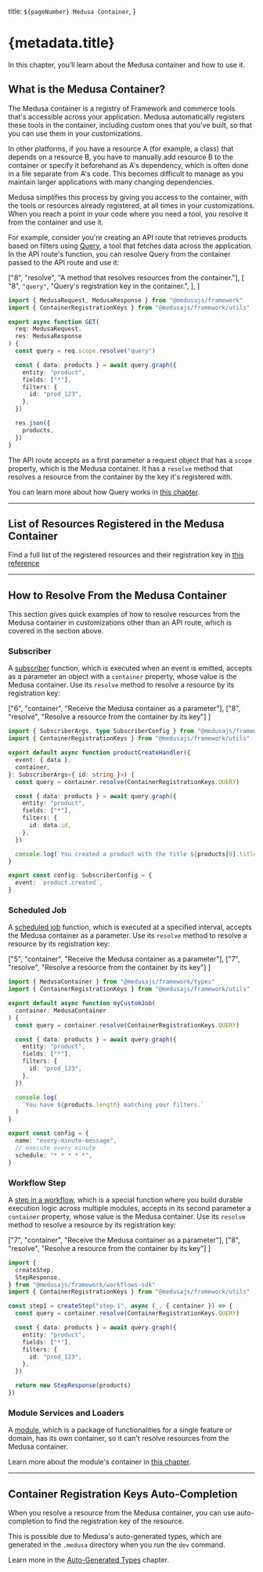   title: `${pageNumber} Medusa Container`,
}

# {metadata.title}

In this chapter, you’ll learn about the Medusa container and how to use it.

## What is the Medusa Container?

The Medusa container is a registry of Framework and commerce tools that's accessible across your application. Medusa automatically registers these tools in the container, including custom ones that you've built, so that you can use them in your customizations.

In other platforms, if you have a resource A (for example, a class) that depends on a resource B, you have to manually add resource B to the container or specify it beforehand as A's dependency, which is often done in a file separate from A's code. This becomes difficult to manage as you maintain larger applications with many changing dependencies.

Medusa simplifies this process by giving you access to the container, with the tools or resources already registered, at all times in your customizations. When you reach a point in your code where you need a tool, you resolve it from the container and use it.

For example, consider you're creating an API route that retrieves products based on filters using [Query](../../fundamentals/module-links/query/page.mdx), a tool that fetches data across the application. In the API route's function, you can resolve Query from the container passed to the API route and use it:

  ["8", "resolve", "A method that resolves resources from the container."],
  [
    "8",
    `"query"`,
    "Query's registration key in the container.",
  ],
]

```ts highlights={highlights}
import { MedusaRequest, MedusaResponse } from "@medusajs/framework"
import { ContainerRegistrationKeys } from "@medusajs/framework/utils"

export async function GET(
  req: MedusaRequest,
  res: MedusaResponse
) {
  const query = req.scope.resolve("query")

  const { data: products } = await query.graph({
    entity: "product",
    fields: ["*"],
    filters: {
      id: "prod_123",
    },
  })

  res.json({
    products,
  })
}
```

The API route accepts as a first parameter a request object that has a `scope` property, which is the Medusa container. It has a `resolve` method that resolves a resource from the container by the key it's registered with.

<Note>

You can learn more about how Query works in [this chapter](../../fundamentals/module-links/query/page.mdx).

</Note>

---

## List of Resources Registered in the Medusa Container

Find a full list of the registered resources and their registration key in [this reference](!resources!/medusa-container-resources)

---

## How to Resolve From the Medusa Container

This section gives quick examples of how to resolve resources from the Medusa container in customizations other than an API route, which is covered in the section above.

### Subscriber

A [subscriber](../../fundamentals/events-and-subscribers/page.mdx) function, which is executed when an event is emitted, accepts as a parameter an object with a `container` property, whose value is the Medusa container. Use its `resolve` method to resolve a resource by its registration key:

  ["6", "container", "Receive the Medusa container as a parameter"],
  ["8", "resolve", "Resolve a resource from the container by its key"]
]

```ts highlights={subscriberHighlights}
import { SubscriberArgs, type SubscriberConfig } from "@medusajs/framework"
import { ContainerRegistrationKeys } from "@medusajs/framework/utils"

export default async function productCreateHandler({
  event: { data },
  container,
}: SubscriberArgs<{ id: string }>) {
  const query = container.resolve(ContainerRegistrationKeys.QUERY)

  const { data: products } = await query.graph({
    entity: "product",
    fields: ["*"],
    filters: {
      id: data.id,
    },
  })

  console.log(`You created a product with the title ${products[0].title}`)
}

export const config: SubscriberConfig = {
  event: `product.created`,
}
```

### Scheduled Job

A [scheduled job](../../fundamentals/scheduled-jobs/page.mdx) function, which is executed at a specified interval, accepts the Medusa container as a parameter. Use its `resolve` method to resolve a resource by its registration key:

  ["5", "container", "Receive the Medusa container as a parameter"],
  ["7", "resolve", "Resolve a resource from the container by its key"]
]

```ts highlights={scheduledJobHighlights}
import { MedusaContainer } from "@medusajs/framework/types"
import { ContainerRegistrationKeys } from "@medusajs/framework/utils"

export default async function myCustomJob(
  container: MedusaContainer
) {
  const query = container.resolve(ContainerRegistrationKeys.QUERY)

  const { data: products } = await query.graph({
    entity: "product",
    fields: ["*"],
    filters: {
      id: "prod_123",
    },
  })

  console.log(
    `You have ${products.length} matching your filters.`
  )
}

export const config = {
  name: "every-minute-message",
  // execute every minute
  schedule: "* * * * *",
}
```

### Workflow Step

A [step in a workflow](../../fundamentals/workflows/page.mdx), which is a special function where you build durable execution logic across multiple modules, accepts in its second parameter a `container` property, whose value is the Medusa container. Use its `resolve` method to resolve a resource by its registration key:

  ["7", "container", "Receive the Medusa container as a parameter"],
  ["8", "resolve", "Resolve a resource from the container by its key"]
]

```ts highlights={workflowStepsHighlight}
import {
  createStep,
  StepResponse,
} from "@medusajs/framework/workflows-sdk"
import { ContainerRegistrationKeys } from "@medusajs/framework/utils"

const step1 = createStep("step-1", async (_, { container }) => {
  const query = container.resolve(ContainerRegistrationKeys.QUERY)

  const { data: products } = await query.graph({
    entity: "product",
    fields: ["*"],
    filters: {
      id: "prod_123",
    },
  })

  return new StepResponse(products)
})
```

### Module Services and Loaders

A [module](../../fundamentals/modules/page.mdx), which is a package of functionalities for a single feature or domain, has its own container, so it can't resolve resources from the Medusa container.

Learn more about the module's container in [this chapter](../../fundamentals/modules/container/page.mdx).

---

## Container Registration Keys Auto-Completion

When you resolve a resource from the Medusa container, you can use auto-completion to find the registration key of the resource.

This is possible due to Medusa's auto-generated types, which are generated in the `.medusa` directory when you run the `dev` command.

Learn more in the [Auto-Generated Types](../generated-types/page.mdx) chapter.